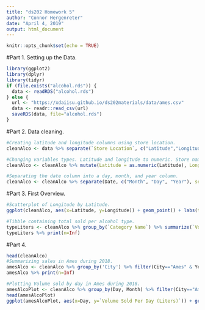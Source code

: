 ```yaml
---
title: "ds202 Homework 5"
author: "Connor Hergenreter"
date: "April 4, 2019"
output: html_document
---
```


```r
knitr::opts_chunk$set(echo = TRUE)
```

#Part 1. Setting up the Data.
```r
library(ggplot2)
library(dplyr)
library(tidyr)
if (file.exists("alcohol.rds")) {
  data <- readRDS("alcohol.rds")
} else {
  url <- "https://xdaiisu.github.io/ds202materials/data/ames.csv"
  data <- readr::read_csv(url)
  saveRDS(data, file="alcohol.rds")
} 
```

#Part 2. Data cleaning.
```r
#Creating latitude and longitude columns using store location.
cleanAlco <- data %>% separate(`Store Location`, c("Latitude","Longitude"), sep=",\\s") %>% separate(Latitude, c("drop1","Latitude"), sep="\\(") %>% separate(Longitude, c("Longitude","drop2"), sep="\\)") %>% select(-drop1,drop2)

#Changing variables types. Latitude and longitude to numeric. Store name, Category Name, vendor number, and vendor name to factor.
cleanAlco <- cleanAlco %>% mutate(Latitude = as.numeric(Latitude), Longitude = as.numeric(Longitude), `Store Name` = as.factor(`Store Name`), `Category Name` = as.factor(`Category Name`), `Vendor Number` = as.factor(`Vendor Number`), `Vendor Name` = as.factor(`Vendor Name`))

#Separating the date column into a day, month, and year column.
cleanAlco <- cleanAlco %>% separate(Date, c("Month", "Day", "Year"), sep="/") %>% mutate(Day = as.numeric(Day), Month = as.numeric(Month), Year = as.numeric(Year))
```

#Part 3. First Overview.
```r
#Scatterplot of Longitude by Latitude.
ggplot(cleanAlco, aes(x=Latitude, y=Longitude)) + geom_point() + labs(title="Latitude and Longitude of Store Locations")

#Tibble containing total sold per alcohol type.
typeLiters <- cleanAlco %>% group_by(`Category Name`) %>% summarize(`Volume Sold in liters` = sum(`Volume Sold (Liters)`))
typeLiters %>% print(n=Inf)
```

#Part 4.
```r
head(cleanAlco)
#Summarizing sales in Ames during 2018.
amesAlco <- cleanAlco %>% group_by('City') %>% filter(City=="Ames" & Year==2018) %>% summarize(`Number of Sales` = n(), `Volume of Liquor Sold (Liters)` = sum(`Volume Sold (Liters)`), `Money Spent` = sum(`Sale (Dollars)`))
amesAlco %>% print(n=Inf)

#Plotting Volume sold by day in Ames during 2018.
amesAlcoPlot <- cleanAlco %>% group_by(Day, Month) %>% filter(City=="Ames" & Year==2018) %>% mutate(`Volume Sold Per Day (Liters)` = sum(`Volume Sold (Liters)`))
head(amesAlcoPlot)
ggplot(amesAlcoPlot, aes(x=Day, y=`Volume Sold Per Day (Liters)`)) + geom_point() + facet_wrap(~Month) + labs(title="Volume of Alcohol sold in Ames by Day and Month in 2018")
```
